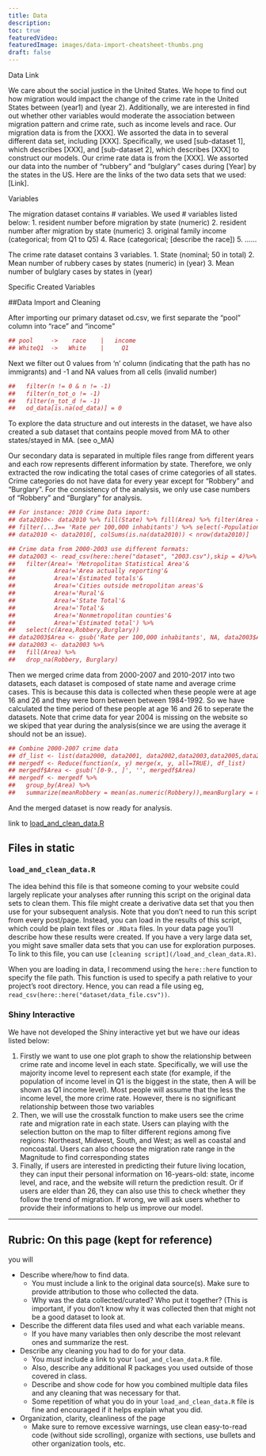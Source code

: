 ```yaml
---
title: Data
description:
toc: true
featuredVideo:
featuredImage: images/data-import-cheatsheet-thumbs.png
draft: false
---
```


Data Link

We care about the social justice in the United States. We hope to find out how migration would impact the change of the crime rate in the United States between (year1) and (year 2). Additionally, we are interested in find out whether other variables would moderate the association between migration pattern and crime rate, such as income levels and race.
Our migration data is from the [XXX]. We assorted the data in to several different data set, including [XXX]. Specifically, we used [sub-dataset 1], which describes [XXX], and [sub-dataset 2], which describes [XXX] to construct our models. Our crime rate data is from the [XXX]. We assorted our data into the number of “rubbery” and “bulglary” cases during [Year] by the states in the US.
Here are the links of the two data sets that we used: [Link].

Variables

The migration dataset contains # variables. We used # variables listed below:
1.	resident number before migration by state (numeric)
2.	resident number after migration by state (numeric)
3.	original family income (categorical; from Q1 to Q5)
4.	Race (categorical; [describe the race])
5.	......

The crime rate dataset contains 3 variables.
1.	State (nominal; 50 in total)
2.	Mean number of rubbery cases by states (numeric) in (year)
3.	Mean number of bulglary cases by states in (year)

Specific Created Variables


##Data Import and Cleaning

After importing our primary dataset od.csv, we first separate the "pool" column into "race" and "income"

```r
## pool     ->    race    |   income
## WhiteQ1  ->   White    |     Q1
```

Next we filter out 0 values from 'n' column (indicating that the path has no immigrants) and -1 and NA values from all cells (invalid number)

```r
##   filter(n != 0 & n != -1) 
##   filter(n_tot_o != -1) 
##   filter(n_tot_d != -1)
##   od_data[is.na(od_data)] = 0
```


To explore the data structure and out interests in the dataset, we have also created a sub dataset that contains people moved from MA to other states/stayed in MA. (see o_MA)


Our secondary data is separated in multiple files range from different years and each row represents different information by state. 
Therefore, we only extracted the row indicating the total cases of crime categories of all states.
Crime categories do not have data for every year except for "Robbery" and "Burglary". For the consistency of the analysis, we only use case numbers of "Robbery" and "Burglary" for analysis. 

```r
## For instance: 2010 Crime Data import:
## data2010<- data2010 %>% fill(State) %>% fill(Area) %>% filter(Area == 'State Total') %>% 
## filter(...3== 'Rate per 100,000 inhabitants') %>% select(-Population,-...3)
## data2010 <- data2010[, colSums(is.na(data2010)) < nrow(data2010)]

## Crime data from 2000-2003 use different formats:
## data2003 <- read_csv(here::here("dataset", "2003.csv"),skip = 4)%>% 
##   filter(Area!= 'Metropolitan Statistical Area'&
##           Area!='Area actually reporting'&
##           Area!='Estimated totals'&
##           Area!='Cities outside metropolitan areas'&
##           Area!='Rural'&
##           Area!='State Total'&
##           Area!='Total'&
##           Area!='Nonmetropolitan counties'&
##           Area!='Estimated total') %>% 
##   select(c(Area,Robbery,Burglary))
## data2003$Area <- gsub('Rate per 100,000 inhabitants', NA, data2003$Area) 
## data2003 <- data2003 %>% 
##   fill(Area) %>%
##   drop_na(Robbery, Burglary)
```

Then we merged crime data from 2000-2007 and 2010-2017 into two datasets, each dataset is composed of state name and average crime cases. This is because this data is collected when these people were at age 16 and 26 and they were born between between 1984-1992. So we have calculated the time period of these people at age 16 and 26 to seperate the datasets. Note that crime data for year 2004 is missing on the website so we skiped that year during the analysis(since we are using the average it should not be an issue).

```r
## Combine 2000-2007 crime data
## df_list <- list(data2000, data2001, data2002,data2003,data2005,data2006,data2007)
## mergedf <- Reduce(function(x, y) merge(x, y, all=TRUE), df_list)
## mergedf$Area <- gsub('[0-9., ]', '', mergedf$Area)
## mergedf <- mergedf %>%
##   group_by(Area) %>%
##   summarize(meanRobbery = mean(as.numeric(Robbery)),meanBurglary = mean(Burglary))
```

And the merged dataset is now ready for analysis. 

link to [load_and_clean_data.R](here::here("load_and_clean_data.R"))


## Files in static

### `load_and_clean_data.R`

The idea behind this file is that someone coming to your website could largely replicate your analyses after running this script on the original data sets to clean them.
This file might create a derivative data set that you then use for your subsequent analysis.
Note that you don't need to run this script from every post/page.
Instead, you can load in the results of this script, which could be plain text files or `.RData` files. In your data page you'll describe how these results were created. If you have a very large data set, you might save smaller data sets that you can use for exploration purposes.
To link to this file, you can use `[cleaning script](/load_and_clean_data.R)`. 


When you are loading in data, I recommend using the `here::here` function to specify the file path. This function is used to specify a path relative to your project's root directory. Hence, you can read a file using eg, `read_csv(here::here("dataset/data_file.csv"))`.


### Shiny Interactive

We have not developed the Shiny interactive yet but we have our ideas listed below:

1. Firstly we want to use one plot graph to show the relationship between crime rate and income level in each state. Specifically, we will use the majority income level to represent each state (for example, if the population of income level in Q1 is the biggest in the state, then A will be shown as Q1 income level). Most people will assume that the less the income level, the more crime rate. However, there is no significant relationship between those two variables
2. Then, we will use the crosstalk function to make users see the crime rate and migration rate in each state. Users can playing with the selection button on the map to filter different regions among five regions: Northeast, Midwest, South, and West; as well as coastal and noncoastal. Users can also choose the migration rate range in the Magnitude to find corresponding states
3. Finally, if users are interested in predicting their future living location, they can input their personal information on 16-years-old: state, income level, and race, and the website will return the prediction result. 
Or if users are elder than 26, they can also use this to check whether they follow the trend of migration. If wrong, we will ask users whether to provide their informations to help us improve our model.




----

## Rubric: On this page (kept for reference)

you will

* Describe where/how to find data.
  * You must include a link to the original data source(s). Make sure to provide attribution to those who collected the data.
  * Why was the data collected/curated? Who put it together? (This is important, if you don't know why it was collected then that might not be a good dataset to look at.
* Describe the different data files used and what each variable means. 
  * If you have many variables then only describe the most relevant ones and summarize the rest.
* Describe any cleaning you had to do for your data.
  * You *must* include a link to your `load_and_clean_data.R` file.
  * Also, describe any additional R packages you used outside of those covered in class.
  * Describe and show code for how you combined multiple data files and any cleaning that was necessary for that.
  * Some repetition of what you do in your `load_and_clean_data.R` file is fine and encouraged if it helps explain what you did.
* Organization, clarity, cleanliness of the page
  * Make sure to remove excessive warnings, use clean easy-to-read code (without side scrolling), organize with sections, use bullets and other organization tools, etc.